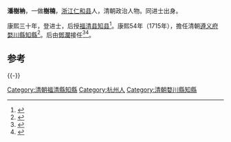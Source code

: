 '''潘樹柟'''，一做'''樹楠'''，[[浙江|浙江]][[仁和县|仁和县]]人，清朝政治人物。同进士出身。

康熙三十年，登进士，后授[[福清县|福清县]][[知县|知县]]<ref>{{cite news|title=福清市志  第四节　明代县衙|url=http://www.fzdqw.com/ShowText.asp?ToBook=1100&index=1135|accessdate=2013-08-11|newspaper=福州地情网|deadurl=yes|archiveurl=https://web.archive.org/web/20150528034308/http://www.fzdqw.com/ShowText.asp?ToBook=1100&index=1135|archivedate=2015-05-28}}</ref>。康熙54年（1715年），擔任清朝[[遵义府|遵义府]][[婺川縣|婺川縣]][[知縣|知縣]]<ref>{{Cite book|title=务川县文史资料选辑 第3辑|last=中国人民政治协商会议贵州省务川县委员会文史资料研究委员会|first=|publisher=中国人民政治协商会议贵州省务川县委员会文史资料研究委员会|year=1985.12|isbn=|location=|pages=3-10}}</ref>。后由[[鄧瀾|鄧瀾]]接任<ref>{{Cite book|title=务川历史古籍文献资料辑录|last=王明析编|first=|publisher=遵义康达彩色印务有限公司|year=2010.03|isbn=|location=|pages=196}}</ref><ref>{{Cite book|title=务川文史资料选辑|last=中国人民政治协商会议务川仡佬族苗族自治县委员会文史资料研究委员会编|first=|publisher=政协务川仡佬族苗族自治县委员会文史资料研究委员会|year=1985.12|isbn=|location=|pages=13-18}}</ref>。

== 参考==
{{reflist}}
{{-}}
{{start box}}
{{s-off}}
{{succession box|[[吳叔獻|吳叔獻]]|[[鄧瀾|鄧瀾]]|清朝[[遵义府|遵义府]][[婺川縣|婺川縣]][[知縣|知縣]]|康熙54年 - 康熙57年<br /><small>1715年 - 1718年</small>}}
{{end box}}
{{康熙三十年辛未科殿試金榜}}
{{DEFAULTSORT:Pan潘}}
[[Category:清朝福清縣知縣|Category:清朝福清縣知縣]]
[[Category:杭州人|Category:杭州人]]
[[Category:清朝婺川縣知縣|Category:清朝婺川縣知縣]]
